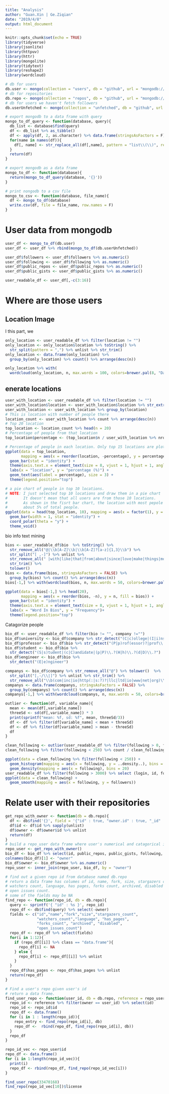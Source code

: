 ```yaml
---
title: "Analysis"
author: "Guan.Xin | Ge.Ziqian"
date: "2019/4/8"
output: html_document
---
```


```r
knitr::opts_chunk$set(echo = TRUE)
library(tidyverse)
library(jsonlite)
library(httpuv)
library(httr)
library(mongolite)
library(tidytext)
library(reshape2)
library(wordcloud)

# db for users
db.user <- mongo(collection = "users", db = "github", url = "mongodb://localhost:27123")
# db for repositories
db.repo <- mongo(collection = "repos", db = "github", url = "mongodb://localhost:27123")
# db for users we haven't fetch followers
db.userUnfetched <- mongo(collection = "unfetched", db = "github", url = "mongodb://localhost:27123")

# export mongodb to a data frame with query
mongo_to_df_query <- function(database, query){
  db_list <- database$find(query)
  df <- db_list %>% as_tibble()
  df <- apply(df, 2, as.character) %>% data.frame(stringsAsFactors = F)
  for(name in names(df)){
    df[, name] <- str_replace_all(df[,name], pattern = "list\\(\\)", replacement = "")
  }
  return(df)
}

# export mongodb as a data frame
mongo_to_df <- function(database){
  return(mongo_to_df_query(database, '{}'))
}

# print nongodb to a csv file  
mongo_to_csv <- function(database, file_name){
  df <- mongo_to_df(database)
  write.csv(df, file = file_name, row.names = F)  
}
```

# User data from mongodb
```r
user_df <- mongo_to_df(db.user)
user_df <- user_df %>% rbind(mongo_to_df(db.userUnfetched))

user_df$followers <- user_df$followers %>% as.numeric()
user_df$following <- user_df$following %>% as.numeric()
user_df$public_repos <- user_df$public_repos %>% as.numeric()
user_df$public_gists <- user_df$public_gists %>% as.numeric()

user_readable_df <- user_df[,-c(3:16)]
```
# Where are those users

## Location Image

I this part, we 
```r
only_location <- user_readable_df %>% filter(location != "")
only_location <- only_location$location %>% toString() %>% 
  str_split(pattern = ",") %>% unlist %>% str_trim()
only_location <- data.frame(only_location) %>% 
  group_by(only_location) %>% count() %>% arrange(desc(n))

only_location %>% with(
  wordcloud(only_location, n, max.words = 100, colors=brewer.pal(8, "Dark2")))
```

## enerate locations
```r
user_with_location <- user_readable_df %>% filter(location != "")
user_with_location$location <- user_with_location$location %>% str_extract("^([^,|\\\\/])+") %>% unlist()
user_with_location <- user_with_location %>% group_by(location)
# This is location with number of people there
location_count <- user_with_location %>% count %>% arrange(desc(n))
# Top 20 location
top_location <- location_count %>% head(n = 20)
# Percentage of people from that location
top_location$percentage <- (top_location$n / user_with_location %>% nrow) %>% round(digits = 4) * 100

# Percentage of people in each location. Only top 15 locations are ploted
ggplot(data = top_location, 
       mapping = aes(x = reorder(location, -percentage), y = percentage, fill = location)) +
  geom_bar(stat = "identity") +
  theme(axis.text.x = element_text(size = 8, vjust = 1, hjust = 1, angle = 60)) +
  labs(x = "location", y = "percentage (%)") + 
  geom_text(aes(label = percentage), size = 3) +
  theme(legend.position="top")

# a pie chart of people in top 10 locations.
# NOTE: I just selected top 10 locations and draw them in a pie chart
#       It doesn't mean that all users are from those 10 locations.
#       As shown in the fisrt bar chart, the location with most pepole accounts for
#       about 5% of total people.
ggplot(data = head(top_location, 10), mapping = aes(x = factor(1), y = n, fill = location)) +
  geom_bar(width = 1, stat = "identity") +
  coord_polar(theta = "y") +
  theme_void()
```
bio info text mining
```r
bios <- user_readable_df$bio  %>% toString() %>% 
  str_remove_all("@|\\b[A-Z]\\b|\\b[A-Z]?[a-z]{1,3}\\b") %>%
  str_split("[ ,-]") %>% unlist %>% 
  str_remove_all(" |with|like|that|from|about|since|love|make|things|more|build|\\bs\\b|\\W|[0-9]+") %>% 
  str_trim() %>%
  tolower()
bios <- data.frame(bios, stringsAsFactors = FALSE) %>% 
  group_by(bios) %>% count() %>% arrange(desc(n))
bios[-1,] %>% with(wordcloud(bios, n, max.words = 50, colors=brewer.pal(8, "Dark2")))

ggplot(data = bios[-1,] %>% head(20), 
       mapping = aes(x = reorder(bios, -n), y = n, fill = bios)) +
  geom_bar(stat = "identity") +
  theme(axis.text.x = element_text(size = 8, vjust = 1, hjust = 1, angle = 60)) +
  labs(x = "Word In Bios", y = "Frequency")+
  theme(legend.position="top")
```
Catagorize people
```r
bio_df <- user_readable_df %>% filter(bio != "", company !="")
bio_df$university <- bio_df$company %>% str_detect("(C|c)ollege|(I|i)nstitute|(U|u)niversity|(S|s)chool|(A|a)cademy|.*U\\b|U.*\\b|UC|ETH|Tech|(S|s)tanford")
bio_df$professor <- bio_df$bio %>% str_detect("(P|p)rof(essor)?|prof\\.|(S|s)cientist|(r|R)esearcher")
bio_df$student <- bio_df$bio %>%
  str_detect("(S|s)tudent|(c|C)andidate|(p|P)\\.?(H|h)\\.?(d|D)\\.?")
bio_df$engineer <- bio_df$bio %>% 
  str_detect("(E|e)ngineer")

companys <- bio_df$company %>% str_remove_all("@") %>% tolower()  %>%
  str_split("[,-/\\|]") %>% unlist %>% str_trim() %>%
  str_remove_all("\\b(com|inc|io|http(:|s:?)?|llc|ltd|io|www|net|org)\\b|[^\\w\\s]")
companys <- data.frame(companys, stringsAsFactors = FALSE) %>% 
  group_by(companys) %>% count() %>% arrange(desc(n))
companys[-1,] %>% with(wordcloud(companys, n, max.words = 50, colors=brewer.pal(8, "Dark2")))
```

```r
outlier <- function(df, variable_name){
  mean <- mean(df[,variable_name])
  threeSd <- sd(df[,variable_name]) * 3
  print(sprintf("mean: %f, sd: %f", mean, threeSd/3))
  df <- df %>% filter(df[variable_name] < mean + threeSd)
  df <- df %>% filter(df[variable_name] > mean - threeSd)
  df
}

clean_following <- outlier(user_readable_df %>% filter(following > 0, followers > 0), "following") 
clean_following %>% filter(following < 250) %>% count / clean_following %>% count()

ggplot(data = clean_following %>% filter(following < 250)) +
  geom_histogram(mapping = aes(x = following, y = ..density..), bins = 20) +
  geom_density(mapping = aes(x = following), bins = 20)
user_readable_df %>% filter(following > 3000) %>% select (login, id, following) %>% arrange (desc(following))
ggplot(data = clean_following) +
  geom_smooth(mapping = aes(x = following, y = followers)) 
```
# Relate user with their repositories
```r
get_repo_with_owner <- function(db = db.repo){
  df <- db$find('{}', field = '{"id" : true, "owner.id" : true, "_id" : false }')
  df$id <- df$id %>% sapply(unlist)
  df$owner <- df$owner$id %>% unlist
  return(df)
}
# build a repo_user data frame where user's numerical and catagorical information included
repo_user <- get_repo_with_owner()
bio_df <- bio_df %>% select(id, public_repos, public_gists, following, followers, student, professor, engineer, university)
colnames(bio_df)[1] <- "owner"
bio_df$owner <- bio_df$owner %>% as.numeric()
repo_user <- inner_join(repo_user, bio_df, by = "owner")

# find out a given repo id from database named db.repo
# return a data frame has columes of id, name, fork, size, stargazers count,
# watchers count, language, has pages, forks count, archived, disabled and
# open issues count.
# some of the fields may be NA
find_repo <- function(repo_id, db = db.repo){
  query <- sprintf('{ "id" : %s }', repo_id)
  repo_df <- db$find(query) %>% select(-owner)
  fields <- c("id","name","fork","size","stargazers_count",
              "watchers_count","language", "has_pages", 
              "forks_count", "archived", "disabled",
              "open_issues_count")
  repo_df <- repo_df %>% select(fields)
  for(i in 1:12){
    if (repo_df[[i]] %>% class == "data.frame"){
      repo_df[i] <- NA
    } else {
      repo_df[i] <- repo_df[[i]] %>% unlist
    }
  }
  repo_df$has_pages <- repo_df$has_pages %>% unlist
  return(repo_df)
}

# Find a user's repo given user's id
# return a data frame.
find_user_repo <- function(user_id, db = db.repo, reference = repo_user){
  repo_id <- reference %>% filter(owner == user_id) %>% select(id)
  repo_id <- repo_id$id
  repo_df <- data.frame()
  for (i in 1 : length(repo_id)){
    repo_entry <- find_repo(repo_id[i], db)
    repo_df <-  rbind(repo_df, find_repo(repo_id[i], db))
  }
  repo_df
}

repo_id_vec <- repo_user$id
repo_df <- data.frame()
for (i in 1:length(repo_id_vec)){
  print(i)
  repo_df <- rbind(repo_df, find_repo(repo_id_vec[i]))
}

find_user_repo(33470168)
find_repo(repo_id_vec[10])$license
```

